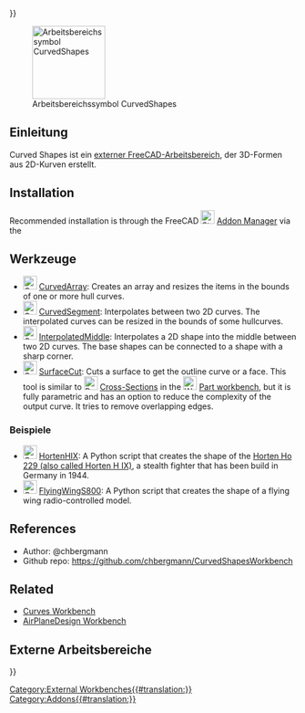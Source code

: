 <languages/>
{{UnfinishedDocu{{#translation:}}}}

[[File:CurvedShapes_workbench_icon.svg|thumb|128px|Arbeitsbereichssymbol CurvedShapes]]

{{TOCright}}

==Einleitung==

Curved Shapes ist ein [[External_workbenches|externer FreeCAD-Arbeitsbereich]], der 3D-Formen aus 2D-Kurven erstellt. 

==Installation==

Recommended installation is through the FreeCAD [[Image:Std_AddonMgr.svg|24px|link=Std_AddonMgr]] [[Std_AddonMgr|Addon Manager]] via the {{MenuCommand|Tools → Addon Manager}}

==Werkzeuge==

* [[Image:CurvedShapes_CurvedArray.svg|24px|link=CurvedShapes_CurvedArray]] [[CurvedShapes_CurvedArray|CurvedArray]]: Creates an array and resizes the items in the bounds of one or more hull curves.
* [[Image:CurvedShapes_CurvedSegment.svg|24px|link=CurvedShapes_CurvedSegment]] [[CurvedShapes_CurvedSegment|CurvedSegment]]: Interpolates between two 2D curves. The interpolated curves can be resized in the bounds of some hullcurves.
* [[Image:CurvedShapes_InterpolatedMiddle.svg|24px|link=CurvedShapes_InterpolatedMiddle]] [[CurvedShapes_InterpolatedMiddle|InterpolatedMiddle]]: Interpolates a 2D shape into the middle between two 2D curves. The base shapes can be connected to a shape with a sharp corner.
* [[Image:CurvedShapes_SurfaceCut.svg|24px|link=CurvedShapes_SurfaceCut]] [[CurvedShapes_SurfaceCut|SurfaceCut]]: Cuts a surface to get the outline curve or a face. This tool is similar to [[Image:Part_CrossSections.svg|24px]]  [[Part_CrossSections|Cross-Sections]] in the [[Image:Workbench_Part.svg|24px]] [[Part_Workbench|Part workbench]], but it is fully parametric and has an option to reduce the complexity of the output curve. It tries to remove overlapping edges.

=== Beispiele ===

* [[Image:CurvedShapes_HortenHIX.svg|24px|link=CurvedShapes_HortenHIX]] [[CurvedShapes_HortenHIX|HortenHIX]]: A Python script that creates the shape of the [https://en.wikipedia.org/wiki/Horten_Ho_229 Horten Ho 229 (also called Horten H IX)], a stealth fighter that has been build in Germany in 1944.
* [[Image:CurvedShapes_FlyingWingS800.svg|24px|link=CurvedShapes_FlyingWingS800]] [[CurvedShapes_FlyingWingS800|FlyingWingS800]]: A Python script that creates the shape of a flying wing radio-controlled model.

==References==

* Author: @chbergmann
* Github repo: https://github.com/chbergmann/CurvedShapesWorkbench

==Related==

* [[Curves_Workbench|Curves Workbench]]
* [https://github.com/FredsFactory/FreeCAD_AirPlaneDesign AirPlaneDesign Workbench]

==Externe Arbeitsbereiche==

[[Category:External Workbenches{{#translation:}}]]
[[Category:Addons{{#translation:}}]]
{{Userdocnavi{{#translation:}}}}